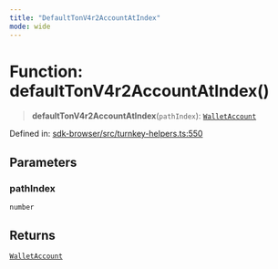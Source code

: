```yaml
---
title: "DefaultTonV4r2AccountAtIndex"
mode: wide
---
```

  
# Function: defaultTonV4r2AccountAtIndex()

> **defaultTonV4r2AccountAtIndex**(`pathIndex`): [`WalletAccount`](../WalletAccount/readme)

Defined in: [sdk-browser/src/turnkey-helpers.ts:550](https://github.com/tkhq/sdk/blob/main/packages/sdk-browser/src/turnkey-helpers.ts#L550)

## Parameters

### pathIndex

`number`

## Returns

[`WalletAccount`](../WalletAccount/readme)
